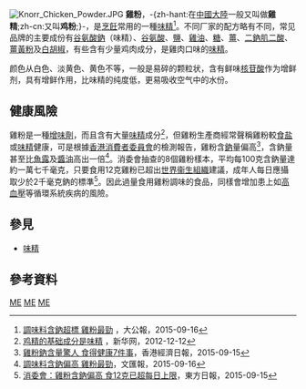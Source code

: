 {{noteTA
|T=zh-tw:雞粉;zh-hk:雞粉;zh-cn:鸡精 (调味品);
|1=zh-tw:雞粉;zh-hk:雞粉;zh-cn:鸡精;
}}
{{About|一種調味品|其它用法|雞精}}
[[File:Knorr_Chicken_Powder.JPG|thumb]]
'''雞粉'''，-{zh-hant:在[[中国大陆|中國大陸]]一般又叫做'''雞精''';zh-cn:又叫'''鸡粉''';}-，是[[烹飪|烹飪]]常用的一種[[味精|味精]]<ref>[http://health.takungpao.com.hk/hot/q/2015/0916/3168313.html 調味料含鈉超標 雞粉最勁] {{Wayback|url=http://health.takungpao.com.hk/hot/q/2015/0916/3168313.html |date=20170305030419 }}，大公報，2015-09-16</ref>。不同厂家的配方略有不同，常见品牌的主要成份有[[谷氨酸鈉|谷氨酸鈉]]（味精）、[[谷氨酸|谷氨酸]]、[[食盐|鹽]]、[[雞油|雞油]]、[[糖|糖]]、[[薑|薑]]、[[二鈉肌二酸|二鈉肌二酸]]、[[薑黃粉|薑黃粉]]及[[白胡椒|白胡椒]]，有些含有少量鸡肉成分，是雞肉口味的[[味精|味精]]。

颜色从白色、淡黄色、黄色不等，一般是易碎的颗粒状，含有鲜味[[核苷酸|核苷酸]]作为增鲜剂，具有增鲜作用，比味精的纯度低，更易吸收空气中的水份。

== 健康風險 ==
雞粉是一種[[增味劑|增味劑]]，而且含有大量[[味精|味精]]成分<ref>[http://news.xinhuanet.com/health/2012-12/12/c_124085033.htm 鸡精的基础成分是味精] {{webarchive|url=https://web.archive.org/web/20130303182055/http://news.xinhuanet.com/health/2012-12/12/c_124085033.htm |date=2013-03-03 }}，新华网，2012-12-12</ref>，但雞粉生產商經常聲稱雞粉較[[食盐|食盐]]或[[味精|味精]]健康，可是根據[[香港消費者委員會|香港消費者委員會]]的檢測報告，雞粉含[[鈉|鈉]]量偏高<ref>[http://topick.hket.com/article/695893/%E9%9B%9E%E7%B2%89%E9%88%89%E5%90%AB%E9%87%8F%E9%A9%9A%E4%BA%BA%E3%80%80%E9%A3%9F%E5%BE%97%E5%81%A5%E5%BA%B77%E4%BB%B6%E4%BA%8B 雞粉鈉含量驚人 食得健康7件事]，香港經濟日報，2015-09-15</ref>，含鈉量甚至比[[魚露|魚露]]及[[醬油|醬油]]高出一倍<ref>[http://paper.wenweipo.com/2015/09/16/HK1509160029.htm 調味料含鈉偏高 雞粉最勁]，文匯報，2015-09-16</ref>。消委會抽查的8個雞粉樣本，平均每100克含鈉量達約一萬七千毫克，只要食用12克雞粉已超出[[世界衞生組織|世界衞生組織]]建議，成年人每日應攝取少於2千毫克鈉的標準<ref>[http://hk.on.cc/hk/bkn/cnt/news/20150915/bkn-20150915100821692-0915_00822_001.html 消委會：雞粉含鈉偏高 食12克已超每日上限]，東方日報，2015-09-15</ref>。因此過量食用雞粉調味的食品，同樣會增加患上如[[高血壓|高血壓]]等循環系統疾病的風險。

== 參見 ==
*[[味精|味精]]

== 參考資料 == 
{{commonscat|Chicken powder}}
{{reflist}}

{{Ingredients-stub}}

[[Category:調味料|ME]]
[[Category:德国发明|ME]]
[[Category:尤斯图斯·冯·李比希|ME]]
